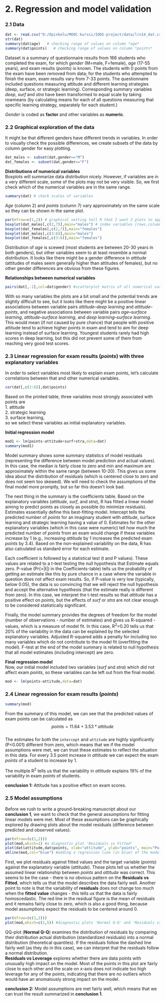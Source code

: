 # 2. Regression and model validation

### **2.1 Data** 
```r
dat <- read.csv("D:/Opiskelu/MOOC-kurssi/IODS-project/data/lrn14_dat.csv") 
str(dat)
summary(dat$age)   # checking range of values on column *age*
summary(dat$points)   # checking range of values on column *points*
```
Dataset is a summary of questionnaire results from 166 students who completed the exam, for which *gender* (M=male, F=female), *age* (17-55 years), and exam results (*points*) is known. The students with 0 points from the exam have been removed from data; for the students who attempted to finish the exam, exam results vary from 7-33 points. The questionnaire included questions measuring attitude and different learning strategies (deep, surface, or strategic learning). Corresponding summary variables *deep*, *surf* and *stra* have been transformed to equal scale by taking rowmeans (by calculating means for each of all questions measuring that specific learning strategy, separately for each student.)   

*Gender* is coded as **factor** and other variables as **numeric**.

### **2.2 Graphical exploration of the data**  
It might be that different genders have different trends in variables. In order to visually check the possible differences, we create subsets of the data by column gender for easy plotting.  

```r
dat_males <- subset(dat,gender=="M")  
dat_females <- subset(dat,gender=="F")  
```  
    
**Distributions of numerical variables**  
Boxplots will summarize data distribution nicely. However, if variables are in a very different scale, some of the plots may not be very visible. So, we first check which of the numerical variables are in the same range.  
```r
summary(dat) # check scales of variables   
```
*Age* (column 2) and *points* (column 7) vary approximately on the same scale so they can be shown in the same plot.  
```r
par(mfrow=c(1,2)) # graphical setting tell R that I want 2 plots to appear side by side
boxplot(dat_males[,c(2,7)],main="males") # index variables [rows,columns] are used to specify that in this plot, we want to plot data in columns 2 and 7     
boxplot(dat_females[,c(2,7)],main="females")     
boxplot(dat_males[,c(3:6)],main="males")  
boxplot(dat_females[,c(3:6)],main="females")  
```    

Distribution of *age* is scewed (most students are between 20-30 years in both genders), but other variables seem to at least resemble a normal distribution. It looks like there might be a gender difference in *attitude* (attitudes of males seem generally higher than attitudes of females), but no other gender differences are obvious from these figures.  

**Relationships between numerical variables**  
```r
pairs(dat[,-1],col=dat$gender) #scatterplot matrix of all numerical variables (excluding column 1, which has a categorical variable) and colors points by gender  
```   
With so many variables the plots are a bit small and the potential trends are slightly difficult to see, but it looks like there might be a positive linear associations between variable pairs *attitude*--*deep learning* and *attitude*--*points*, and negative associations between variable pairs *age*--*surface learning*, *attitude*--*surface learning*, and *deep learning*--*surface learning*. This would mean (if not caused by pure chance) that people with positive attitude tend to achieve higher points in exam and tend to aim for deep learning instead of surface learning. Youngest students rarely had high scores in deep learning, but this did not prevent some of them from reaching very good test scores.  

### **2.3 Linear regression for exam results (*points*) with three explanatory variables**  
In order to select variables most likely to explain exam points, let's calculate correlations between that and other numerical variables.  
```r
cor(dat[,c(2:6)],dat$points)  
```
Based on the printed table, three variables most strongly associated with points are  
  1. attitude  
  2. strategic learning  
  3. surface learning,  
so we select these variables as initial explanatory variables. 


**Initial regression model**  
```r
mod1 <- lm(points~attitude+surf+stra,data=dat)
summary(mod1)  
```  
Model summary shows some summary statistics of model residuals (representing the difference between model prediction and actual values). In this case, the median is fairly close to zero and min and maximum are approximately within the same range (between 10-20). This gives us some idea about the distribution of residuals (which is centered close to zero and does not seem too skewed). We will need to check the assumptions of the final model more promptly, but so far this doesn't look bad.  

The next thing in the summary is the coefficients table. Based on the explanatory variables (*attitude*, *surf*, and *stra*), R has fitted a linear model aiming to predict points as closely as possible (to minimize residuals). Estimates essentially define this best-fitting model. Intercept tells the predicted number of *points* for an imaginary student with *attitude*, surface learning and strategic learning having a value of 0. Estimates for the other explanatory variables (which in this case were numeric) tell how much the predicted number of *points* from an exam would change if these variables increase by 1 (e.g., increasing *attitude* by 1 increases the predicted exam *points* by 3.4). Based on the non-explained variability on the data, R has also calculated us standard error for each estimate.  

Each coefficient is followed by a statistical test (t and P values). These values are related to a t-test testing the null hypothesis that Estimate equals zero. P-value (Pr(>|t|) in the Coefficients-table) tells us the probability of getting an estimate like this by pure chance in a case where the variable in question does not affect exam results. So, if P-value is very low (typically, below 0.05), the data is so convincing that we will reject the null hypothesis and accept the alternative hypothesis (that the estimate really is different from zero). In this case, we interpret the t-test results so that *attitude* has a positive effect on *points*, but the effects of *surf* or *stra* are not clear enough to be considered statistically significant.  

Finally, the model summary provides the degrees of freedom for the model (number of observations - number of estimates) and gives us R-squared -values, which is a measure of model fit. In this case, R^2^=0.20 tells us that 20% of the variability in the data can be explained by the selected explanatory variables. Adjusted R-squared adds a penalty for including too many variables which do not contribute to the model fit (overfitting the model). F-test at the end of the model summary is related to null hypothesis that all model estimates (including intercept) are zero.  
    
**Final regression model**  
Now, our initial model included two variables (*surf* and *stra*) which did not affect exam *points*, so these variables can be left out from the final model.  
```r
mod <- lm(points~attitude,data=dat)
```  
### **2.4 Linear regression for exam results (*points*)**  
```r
summary(mod)
```  
From the summary of this model, we can see that the predicted values of exam points can be calculated as 
$$points=11.64+3.53*attitude$$  
The estimates for both the `intercept` and `attitude` are highly significantly (P<0.001) different from zero, which means that we if the model assumptions were met, we can trust these estimates to reflect the situation in this data. For every 3.5 point increase in *attitude* we can expect the exam *points* of a student to increase by 1.  

The multiple R^2^ tells us that the variability in *attitude* explains 19% of the variability in exam *points* of students.  

**conclusion 1:** Attitude has a positive effect on exam scores.  

### **2.5 Model assumptions**  
Before we rush to write a ground-breaking manuscript about our **conclusion 1**, we want to check that the general assumptions for fitting linear models were met. Most of these assumptions can be graphically explored by drawing plots about the model residuals (difference between predicted and observed values).
````r
par(mfrow=(c(1,2)))
plot(mod,which=1) #a diagnostic plot 'Residuals vs Fitted'
plot(dat$attitude,dat$points, xlab="attitude", ylab="points", main="Points vs attitude") #predicted vs. explanatory variable
abline(mod,col="blue") #adding a regression line (in blue) of the model to the figure. Residuals are the vertical distance of each point from this line.
````  
First, we plot residuals against fitted values and the target variable (*points*) against the explanatory variable (*attitude*). These plots tell us whether the assumed linear relationship between *points* and *attitude* was correct. This seems to be the case - there is no obvious pattern on the **Residuals vs Fitted**, which tells us that the model describes the data fairly well. Another point to note is that the variability of **residuals** does not change too much when the **fitted value** changes - this tells us that the data is fairly homoscedastic. The red line in the residual figure is the mean of residuals and it remains fairly close to zero, which is also a good thing, because model assumptions expect the residuals to be centered around 0.  
````r
par(mfrow=(c(1,2)))
plot(mod,which=c(2,5)) #diagnostic plots 'Normal Q-Q' and 'Residuals vs Leverage'
````  
QQ-plot (**Normal Q-Q**) examines the distribution of residuals by comparing their distribution actual distribution (standardized residuals) into a normal distribution (theoretical quantiles). If the residuals follow the dashed line fairly well (as they do in this case), we can interpret that the residuals follow a normal distribution.  
    **Residuals vs Leverage** explores whether there are data points with unusually high impact on the model. Most of the points in this plot are fairly close to each other and the scale on x-axis does not indicate too high leverage for any of the points, indicating that there are no outliers which would have an anomalously strong impact on the model.  

**conclusion 2:** Model assumptions are met fairly well, which means that we can trust the result summarized in **conclusion 1**.  
